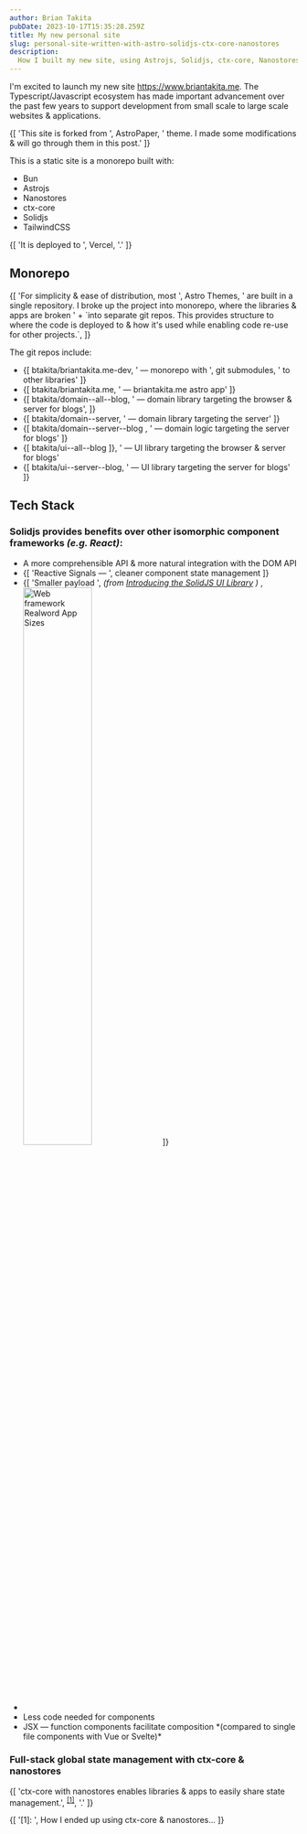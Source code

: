 ```yaml
---
author: Brian Takita
pubDate: 2023-10-17T15:35:28.259Z
title: My new personal site
slug: personal-site-written-with-astro-solidjs-ctx-core-nanostores
description:
  How I built my new site, using Astrojs, Solidjs, ctx-core, Nanostores, Tailwind.
---
```


I'm excited to launch my new site https://www.briantakita.me. The Typescript/Javascript ecosystem has made important
advancement over the past few years to support development from small scale to large scale websites & applications.
<p>
	{[
		'This site is forked from ',
		<A_target_blank href="https://astro-paper.pages.dev/">AstroPaper</A_target_blank>,
		' theme. I made some modifications & will go through them in this post.'
	]}
</p>
This is a static site is a monorepo built with:
<ul>
	<li><A_target_blank href="https://bun.sh//">Bun</A_target_blank></li>
	<li><A_target_blank href="https://astro.build/">Astrojs</A_target_blank></li>
	<li><A_target_blank href="https://github.com/nanostores/nanostores/">Nanostores</A_target_blank></li>
	<li><A_target_blank href="https://github.com/ctx-core/ctx-core">ctx-core</A_target_blank></li>
	<li><A_target_blank href="https://www.solidjs.com/">Solidjs</A_target_blank></li>
	<li><A_target_blank href="https://tailwindcss.com/">TailwindCSS</A_target_blank></li>
</ul>
<p>
	{[
		'It is deployed to ',
		<A_target_blank href="https://vercel.com">Vercel</A_target_blank>,
		'.'
	]}
</p>

## Monorepo

<p>
	{[
		'For simplicity & ease of distribution, most ',
		<A_target_blank href="https://astro.build/themes/">Astro Themes</A_target_blank>,
		' are built in a single repository. I broke up the project into monorepo, where the libraries & apps are broken ' +
		`into separate git repos. This provides structure to where the code is deployed to & how it's used while enabling
		code re-use for other projects.`,
	]}
</p>
The git repos include:
<ul>
	<li>
		{[
			<A_target_blank href="https://github.com/btakita/briantakita.me-dev">btakita/briantakita.me-dev</A_target_blank>,
			' — monorepo with ',
			<A_target_blank href="https://git-scm.com/book/en/v2/Git-Tools-Submodules">git submodules</A_target_blank>,
			' to other libraries'
		]}
	</li>
	<li>
		{[
			<A_target_blank href="https://github.com/btakita/briantakita.me">btakita/briantakita.me</A_target_blank>,
			' — briantakita.me astro app'
		]}
	</li>
	<li>
		{[
			<A_target_blank href="https://github.com/btakita/domain--all--blog">btakita/domain--all--blog</A_target_blank>,
			' —  domain library targeting the browser & server for blogs',
		]}
	</li>
	<li>
		{[
			<A_target_blank href="https://github.com/btakita/domain--server">btakita/domain--server</A_target_blank>,
			' — domain library targeting the server'
		]}
	</li>
	<li>
		{[
			<A_target_blank href="https://github.com/btakita/domain--server--blog">btakita/domain--server--blog
			</A_target_blank>,
			' —  domain logic targeting the server for blogs'
		]}
	</li>
	<li>
		{[
			<A_target_blank href="https://github.com/btakita/ui--all--blog">btakita/ui--all--blog</A_target_blank>
		]},
		' — UI library targeting the browser & server for blogs'
	</li>
	<li>
		{[
			<A_target_blank href="https://github.com/btakita/ui--server--blog">btakita/ui--server--blog</A_target_blank>,
			' — UI library targeting the server for blogs'
		]}
	</li>
</ul>

## Tech Stack

### Solidjs provides benefits over other isomorphic component frameworks *(e.g. React)*:

<ul>
	<li>A more comprehensible API & more natural integration with the DOM API</li>
	<li>
		{[
			'Reactive Signals — ',
			<A_target_blank href="https://dev.to/this-is-learning/react-vs-signals-10-years-later-3k71">
				cleaner component state management
			</A_target_blank>
		]}
	</li>
	<li>
		{[
			'Smaller payload ',
			<em>
				(from
				<a href="https://dev.to/ryansolid/introducing-the-solidjs-ui-library-4mck"> Introducing the SolidJS UI Library</a>
				)
			</em>,
			<img width="50%" src="/assets/images/web-framework-realworld-app-sizes.png" alt="Web framework Realword App Sizes"/>
		]}
	</li>
	<li>
		<A_target_blank children="Fast" href="https://krausest.github.io/js-framework-benchmark/2023/table_chrome_118.0.5993.70.html"/>
	</li>
	<li>Less code needed for components</li>
	<li>JSX — function components facilitate composition *(compared to single file components with Vue or Svelte)*</li>
</ul>

### Full-stack global state management with ctx-core & nanostores

<p>
	{[
		'ctx-core with nanostores enables libraries & apps to easily share state management.',
		<sup><a href="#citation-1">[1]</a></sup>,
		'.'
	]}
</p>
<p id="citation-1">
	{[
		'[1]: ',
		<A_target_blank href="/posts/my-history-with-state-management-and-ctx-core-nanostores">
			How I ended up using ctx-core & nanostores…
		</A_target_blank>
	]}
</p>